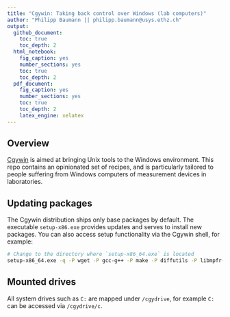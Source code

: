 ```yaml
---
title: "Cgywin: Taking back control over Windows (lab computers)"
author: "Philipp Baumann || philipp.baumann@usys.ethz.ch"
output: 
  github_document:
    toc: true
    toc_depth: 2
  html_notebook:
    fig_caption: yes
    number_sections: yes
    toc: true
    toc_depth: 2
  pdf_document:
    fig_caption: yes
    number_sections: yes
    toc: true
    toc_depth: 2
    latex_engine: xelatex
---
```


## Overview

[Cgywin](https://cygwin.com/) is aimed at bringing Unix tools to the Windows environment. This repo contains an opinionated set of recipes, and is particularly tailored to people suffering from Windows computers of measurement devices in laboratories.

## Updating packages

The Cgywin distribution ships only base packages by default. The executable `setup-x86.exe` provides updates and serves to install new packages. You can also access setup functionality via the Cgywin shell, for example:

```bash
# Change to the directory where `setup-x86_64.exe` is located
setup-x86_64.exe -q -P wget -P gcc-g++ -P make -P diffutils -P libmpfr-devel -P libgmp-devel -P libmpc-devel
```

## Mounted drives

All system drives such as `C:` are mapped under `/cgydrive`, for example `C:` can be accessed via `/cgydrive/c`.

